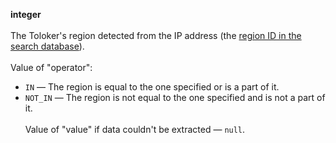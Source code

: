 **integer**<br/><br/>The Toloker's region detected from the IP address (the [region ID in the search database](/docs-new/api/regions)).<br/><br/>Value of "operator":

- `IN` — The region is equal to the one specified or is a part of it.
- `NOT_IN` — The region is not equal to the one specified and is not a part of it.<br/><br/>Value of "value" if data couldn't be extracted — `null`.